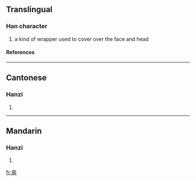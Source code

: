 ==Translingual==
===Han character===
{{Han char|rad=冂|as=11|sn=13|four=|canj=日卜尸木 (AYSD)}}
# a kind of wrapper used to cover over the face and head
====References====
{{Han ref|kx=0130.020|hdz=21526.050|uh=34BE|ud=13502}}

----
==Cantonese==
===Hanzi===
{{yue-hanzi|jyut=|y=si6}}
# {{defn|Cantonese}}

----
==Mandarin==
===Hanzi===
{{cmn-hanzi|pin=[[shì]] (shi4)|wg=shih<sup>4</sup>}}
# {{defn|Mandarin}}

[[fr:㒾]]